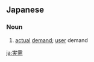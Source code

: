 ==Japanese==
{{ja-kanjitab|じつ|じゅ|yomi=on}}

===Noun===
{{ja-noun|じつじゅ}}
# [[actual]] [[demand]]; [[user]] demand

[[ja:実需]]
